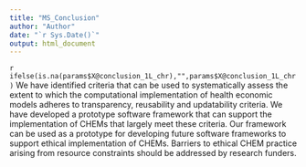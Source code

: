 ```yaml
---
title: "MS_Conclusion"
author: "Author"
date: "`r Sys.Date()`"
output: html_document
---
```

`r ifelse(is.na(params$X@conclusion_1L_chr),"",params$X@conclusion_1L_chr)` 
We have identified criteria that can be used to systematically assess the extent to which the computational implementation of health economic models adheres to transparency, reusability and updatability criteria. We have developed a prototype software framework that can support the implementation of CHEMs that largely meet these criteria. Our framework can be used as a prototype for developing future software frameworks to support ethical implementation of CHEMs. Barriers to ethical CHEM practice arising from resource constraints should be addressed by research funders.